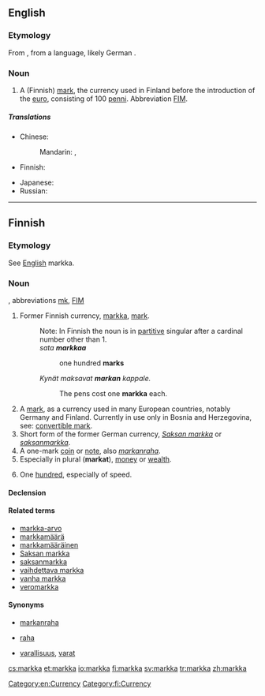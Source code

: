 ==English==
{{wikipedia}}

===Etymology===
From {{etyl|fi|en}} {{term|markka|lang=fi}}, from a {{etyl|gem|en}} language, likely German {{term|Mark|lang=de}}.

===Noun===
{{en-noun|pl2=markkaa}}

# A (Finnish) [[mark]], the currency used in Finland before the introduction of the [[euro]], consisting of 100 [[penni]]. Abbreviation [[FIM]].

=====Translations=====
{{trans-top|unit of currency}}
* Chinese:
*: Mandarin: {{t|cmn|馬克|sc=Hani}}, {{t|cmn|马克|tr=mǎkè|sc=Hani}}
* Finnish: {{t+|fi|markka}}
{{trans-mid}}
* Japanese: {{t-|ja|マルッカ|tr=marukka|sc=Jpan}}
* Russian: {{t+|ru|марка|f|tr=márka}}
{{trans-bottom}}

[[Category:en:Currency]]

----

==Finnish==

===Etymology===
See [[markka#English|English]] markka.

===Noun===
{{fi-noun}}, abbreviations [[mk]], [[FIM]]

# Former Finnish currency, [[markka#English|markka]], [[mark]].
#: Note: In Finnish the noun is in [[partitive]] singular after a cardinal number other than 1.
#: ''sata '''markkaa'''''
#:: one hundred '''marks'''
#: ''Kynät maksavat '''markan''' kappale.''
#:: The pens cost one '''markka''' each.
# A [[mark]], as a currency used in many European countries, notably Germany and Finland. Currently in use only in Bosnia and Herzegovina, see: [[convertible mark]].
# Short form of the former German currency, ''[[Saksan markka]]'' or ''[[saksanmarkka]]''.
# A one-mark [[coin]] or [[note]], also ''[[markanraha]]''.
# Especially in plural ('''markat'''), [[money]] or [[wealth]].
# {{context|slang|lang=fi}} One [[hundred]], especially of speed.

====Declension====
{{fi-decl-kala|mar|kk|k|a}}

====Related terms====
* [[markka-arvo]]
* [[markkamäärä]]
* [[markkamääräinen]]
* [[Saksan markka]]
* [[saksanmarkka]]
* [[vaihdettava markka]]
* [[vanha markka]]
* [[veromarkka]]

====Synonyms====
* {{sense|coin or note}}  [[markanraha]]
* {{sense|money}}  [[raha]]
* {{sense|wealth}}  [[varallisuus]], [[varat]]

[[Category:fi:Currency]]

[[cs:markka]]
[[et:markka]]
[[io:markka]]
[[fi:markka]]
[[sv:markka]]
[[tr:markka]]
[[zh:markka]]